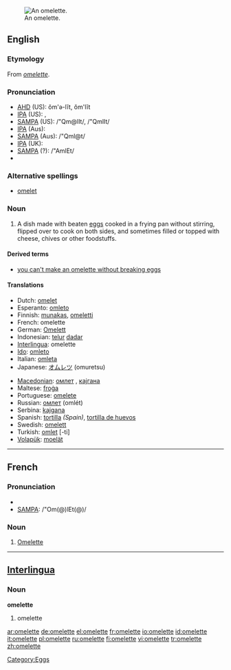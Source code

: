[[Image:Omelett.jpg|thumb|right|An omelette.]]
==English==

===Etymology===
From {{F.}} ''[[#French|omelette]]''.

===Pronunciation===
* [[w:AHD|AHD]] (US): ŏm'ə-lĭt, ŏm'lĭt
* [[w:IPA|IPA]] (US): {{IPAchar|/ˈɒməlɪt/}}, {{IPAchar|/ˈɒmlɪt/}}
* [[w:SAMPA|SAMPA]] (US): /"Qm@lIt/, /"QmlIt/
* [[w:IPA|IPA]] (Aus): {{IPAchar|/ˈɒmlət/}}
* [[w:SAMPA|SAMPA]] (Aus): /"Qml@t/
* [[w:IPA|IPA]] (UK): {{IPAchar|/'ɔmlεt/}}
* [[w:SAMPA|SAMPA]] (?): /"AmlEt/
* {{audio|en-uk-omelette.ogg|Audio (UK)}}

===Alternative spellings===
* [[omelet]] {{italbrac|chiefly US}}

===Noun===
{{wikipedia}}
{{en-noun}}

# A dish made with beaten [[egg]]s cooked in a frying pan without stirring, flipped over to cook on both sides, and sometimes filled or topped with cheese, chives or other foodstuffs.

====Derived terms====
* [[you can't make an omelette without breaking eggs]]

====Translations====
{{top}}
* Dutch: [[omelet]] {{f}}
* Esperanto: [[omleto]]
* Finnish: [[munakas]], [[omeletti]]
* French: omelette {{f}}
* German: [[Omelett]] {{n}}
* Indonesian: [[telur]] [[dadar]]
* [[Interlingua]]: omelette
* [[Ido]]: [[omleto]]
* Italian: [[omleta]] {{f}}
* Japanese: [[オムレツ]] (omuretsu)
{{mid}}
* [[Macedonian]]: [[омлет]] {{m}}, [[кајгана]] {{f}}
* Maltese: [[froġa]]
* Portuguese: [[omelete]] {{f}}
* Russian: [[омлет]] (omlét) {{m}}
* Serbina: [[kajgana]]
* Spanish: [[tortilla]] {{f}} ''(Spain)'', [[tortilla de huevos]]
* Swedish: [[omelett]] {{c}}
* Turkish: [[omlet]] [-ti]
* [[Volapük]]: [[moelät]]
{{bottom}}

----

==French==

===Pronunciation===
* {{IPA|/ˈɔm(ə)lεt(ə)/}}
* [[w:SAMPA|SAMPA]]: /"Om(@)lEt(@)/

===Noun===
{{fr-noun|f}}

# [[#English|Omelette]]

----

==[[Interlingua]]==

===Noun===
'''omelette'''

# omelette

[[Category:Eggs]]

[[ar:omelette]]
[[de:omelette]]
[[el:omelette]]
[[fr:omelette]]
[[io:omelette]]
[[id:omelette]]
[[it:omelette]]
[[pl:omelette]]
[[ru:omelette]]
[[fi:omelette]]
[[vi:omelette]]
[[tr:omelette]]
[[zh:omelette]]
